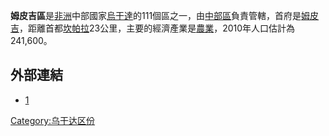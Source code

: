 {{Infobox settlement
|name=姆皮吉區
|settlement_type=
|native_name      =
|nickname           = 
|image_skyline      
|image_size          = 
|image_caption       =
|image_flag         = 
|image_seal         =
|image_map          = Mpigi District Uganda.png
|map_caption        = 
|coordinates_region   = UG
|subdivision_type1   = 國家
|subdivision_name1   = {{flag|Uganda}}
|subdivision_type2   = 地理區
|subdivision_name2   = [[中部區_(烏干達)|中部區]]
|subdivision_type3  =  首府
|subdivision_name3  =  [[姆皮吉|姆皮吉]]
|leader_title       =
|leader_name        =
|established_title  =
|established_date   = 
|area_magnitude     = 
|area_total_km2         = 
|area_land_km2          = 
|area_water_km2         = 
|population_as_of   = 2010估計
|population_note    = 
|population_total   = 241600
|population_metro   =  
|population_density_km2 = 
|timezone           =[[東非時間|東非時間]]
|utc_offset         = +3
|timezone_DST       = 
|utc_offset_DST     = 
|latd=00|latm=14|lats=|latNS=N
|longd=32|longm=20|longs=|longEW=E
|elevation_m          = 
|blank_name             =
|blank_info             =
|website            = [http://www.mpigi.go.ug]
|footnotes          = 
}}

'''姆皮吉區'''是[[非洲|非洲]]中部國家[[烏干達|烏干達]]的111個區之一，由[[中部區_(烏干達)|中部區]]負責管轄，首府是[[姆皮吉|姆皮吉]]，距離首都[[坎帕拉|坎帕拉]]23公里，主要的經濟產業是[[農業|農業]]，2010年人口估計為241,600。

==外部連結==
* [http://www.ugandatravelguide.com/mpigi-district.html]{{Wayback|url=http://www.ugandatravelguide.com/mpigi-district.html |date=20111001001635 }}

{{coord|00|14|N|32|20|E|region:UG_type:adm1st|display=title}}

{{Uganda-stub}}
{{烏干達行政區劃}}

[[Category:乌干达区份|Category:乌干达区份]]